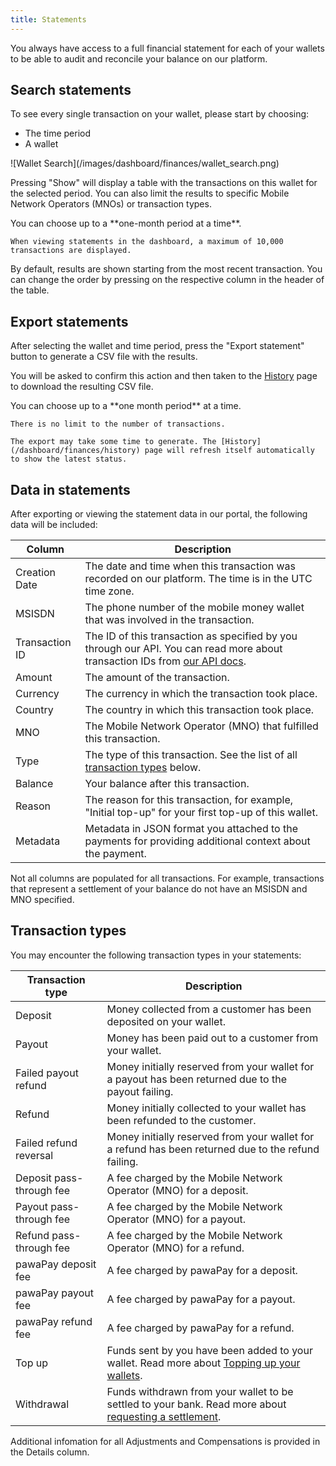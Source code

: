 ```yaml
---
title: Statements
---
```


You always have access to a full financial statement for each of your wallets to be able to audit and reconcile your balance on our platform.

## Search statements

To see every single transaction on your wallet, please start by choosing:
- The time period
- A wallet

<Frame>
    ![Wallet Search](/images/dashboard/finances/wallet_search.png)
</Frame>

Pressing "Show" will display a table with the transactions on this wallet for the selected period. You can also limit the results to specific Mobile Network Operators (MNOs) or transaction types.

<Info>
    You can choose up to a **one-month period at a time**.

    When viewing statements in the dashboard, a maximum of 10,000 transactions are displayed.
</Info>

By default, results are shown starting from the most recent transaction. You can change the order by pressing on the respective column in the header of the table.

## Export statements

After selecting the wallet and time period, press the "Export statement" button to generate a CSV file with the results.

You will be asked to confirm this action and then taken to the [History](/dashboard/finances/history) page to download the resulting CSV file.

<Info>
    You can choose up to a **one month period** at a time.

    There is no limit to the number of transactions.
    
    The export may take some time to generate. The [History](/dashboard/finances/history) page will refresh itself automatically to show the latest status.
</Info>

## Data in statements

After exporting or viewing the statement data in our portal, the following data will be included:

| Column           | Description                                                                                          |
|------------------|------------------------------------------------------------------------------------------------------|
| Creation Date    | The date and time when this transaction was recorded on our platform. The time is in the UTC time zone. |
| MSISDN           | The phone number of the mobile money wallet that was involved in the transaction.                     |
| Transaction ID   | The ID of this transaction as specified by you through our API. You can read more about transaction IDs from [our API docs](/v1/api-reference/deposits/request-deposit). |
| Amount           | The amount of the transaction.                                                                        |
| Currency         | The currency in which the transaction took place.                                                     |
| Country          | The country in which this transaction took place.                                                     |
| MNO              | The Mobile Network Operator (MNO) that fulfilled this transaction.                                    |
| Type             | The type of this transaction. See the list of all [transaction types](/dashboard/finances/statements#transaction-types) below. |
| Balance          | Your balance after this transaction.                                                                  |
| Reason           | The reason for this transaction, for example, "Initial top-up" for your first top-up of this wallet.   |
| Metadata         | Metadata in JSON format you attached to the payments for providing additional context about the payment. |

<Info>
    Not all columns are populated for all transactions. For example, transactions that represent a settlement of your balance do not have an MSISDN and MNO specified.
</Info>

## Transaction types

You may encounter the following transaction types in your statements:

| Transaction type               | Description                                                                                          |
|--------------------------------|------------------------------------------------------------------------------------------------------|
| Deposit                        | Money collected from a customer has been deposited on your wallet.                                   |
| Payout                         | Money has been paid out to a customer from your wallet.                                              |
| Failed payout refund          | Money initially reserved from your wallet for a payout has been returned due to the payout failing.  |
| Refund                         | Money initially collected to your wallet has been refunded to the customer.                          |
| Failed refund reversal         | Money initially reserved from your wallet for a refund has been returned due to the refund failing. |
| Deposit pass-through fee      | A fee charged by the Mobile Network Operator (MNO) for a deposit.                                    |
| Payout pass-through fee       | A fee charged by the Mobile Network Operator (MNO) for a payout.                                     |
| Refund pass-through fee       | A fee charged by the Mobile Network Operator (MNO) for a refund.                                     |
| pawaPay deposit fee           | A fee charged by pawaPay for a deposit.                                                              |
| pawaPay payout fee            | A fee charged by pawaPay for a payout.                                                               |
| pawaPay refund fee            | A fee charged by pawaPay for a refund.                                                               |
| Top up                         | Funds sent by you have been added to your wallet. Read more about [Topping up your wallets](/dashboard/topping_up). |
| Withdrawal                    | Funds withdrawn from your wallet to be settled to your bank. Read more about [requesting a settlement](/dashboard/requesting_settlement). |

<Info>
    Additional infomation for all Adjustments and Compensations is provided in the Details column.
</Info>